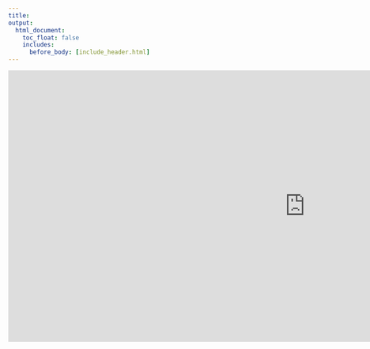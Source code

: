 ---
title: 
output:
  html_document:
    toc_float: false
    includes:
      before_body: [include_header.html]
---

<iframe width="1200" height="550" src="https://app.powerbi.com/view?r=eyJrIjoiOTQwODIzOTMtZWM1ZC00Mjk4LWIyODQtM2YxZGMwYTYwZDZjIiwidCI6ImNiYzJjMzgxLTJmMmUtNGQ5My05MWQxLTUwNmM5MzE2YWNlNyIsImMiOjR9" frameborder="0" allowFullScreen="true"></iframe>
